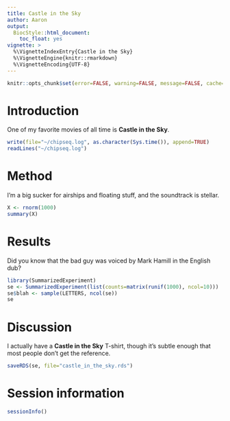 ```yaml
---
title: Castle in the Sky 
author: Aaron
output:
  BiocStyle::html_document:
    toc_float: yes
vignette: >
  %\VignetteIndexEntry{Castle in the Sky}
  %\VignetteEngine{knitr::rmarkdown}
  %\VignetteEncoding{UTF-8}
---   
```


```r
knitr::opts_chunk$set(error=FALSE, warning=FALSE, message=FALSE, cache=TRUE)
```

# Introduction

One of my favorite movies of all time is **Castle in the Sky**.

```r
write(file="~/chipseq.log", as.character(Sys.time()), append=TRUE)
readLines("~/chipseq.log")
```

# Method

I'm a big sucker for airships and floating stuff, and the soundtrack is stellar.

```r
X <- rnorm(1000)
summary(X)
```

# Results

Did you know that the bad guy was voiced by Mark Hamill in the English dub?

```r
library(SummarizedExperiment)
se <- SummarizedExperiment(list(counts=matrix(runif(1000), ncol=10)))
se$blah <- sample(LETTERS, ncol(se))
se
```

# Discussion

I actually have a **Castle in the Sky** T-shirt, though it's subtle enough that most people don't get the reference.

```r
saveRDS(se, file="castle_in_the_sky.rds")
```

# Session information

```r
sessionInfo()
```
